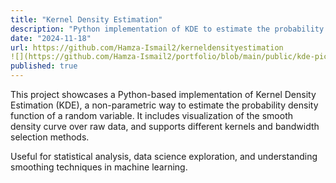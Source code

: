 ```yaml
---
title: "Kernel Density Estimation"
description: "Python implementation of KDE to estimate the probability density function of a given dataset."
date: "2024-11-18"
url: https://github.com/Hamza-Ismail2/kerneldensityestimation
![](https://github.com/Hamza-Ismail2/portfolio/blob/main/public/kde-pic.png)
published: true
---
```


This project showcases a Python-based implementation of Kernel Density Estimation (KDE), a non-parametric way to estimate the probability density function of a random variable. It includes visualization of the smooth density curve over raw data, and supports different kernels and bandwidth selection methods.

Useful for statistical analysis, data science exploration, and understanding smoothing techniques in machine learning.

